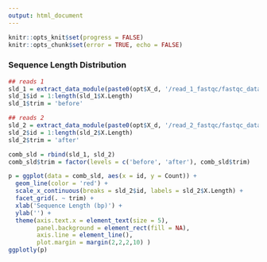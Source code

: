 ```yaml
---
output: html_document
---
```


```r
knitr::opts_knit$set(progress = FALSE)
knitr::opts_chunk$set(error = TRUE, echo = FALSE)
```

### Sequence Length Distribution

```r
## reads 1
sld_1 = extract_data_module(paste0(opt$X_d, '/read_1_fastqc/fastqc_data.txt'), 'Sequence Length Distribution')
sld_1$id = 1:length(sld_1$X.Length)
sld_1$trim = 'before'

## reads 2
sld_2 = extract_data_module(paste0(opt$X_d, '/read_2_fastqc/fastqc_data.txt'), 'Sequence Length Distribution')
sld_2$id = 1:length(sld_2$X.Length)
sld_2$trim = 'after'

comb_sld = rbind(sld_1, sld_2)
comb_sld$trim = factor(levels = c('before', 'after'), comb_sld$trim)

p = ggplot(data = comb_sld, aes(x = id, y = Count)) +
  geom_line(color = 'red') +
  scale_x_continuous(breaks = sld_2$id, labels = sld_2$X.Length) + 
  facet_grid(. ~ trim) +
  xlab('Sequence Length (bp)') +
  ylab('') + 
  theme(axis.text.x = element_text(size = 5),
        panel.background = element_rect(fill = NA),
        axis.line = element_line(), 
        plot.margin = margin(2,2,2,10) )
ggplotly(p)
```